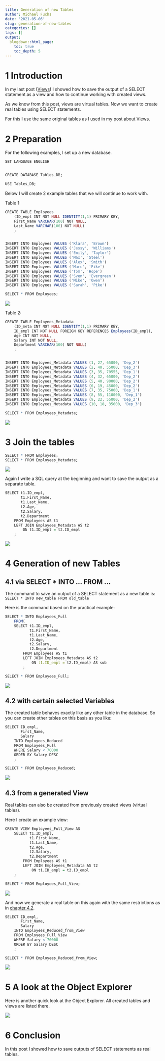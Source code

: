 ```yaml
---
title: Generation of new Tables
author: Michael Fuchs
date: '2021-05-06'
slug: generation-of-new-tables
categories: []
tags: []
output:
  blogdown::html_page:
    toc: true
    toc_depth: 5
---
```




# 1 Introduction

In my last post ([Views](https://michael-fuchs-sql.netlify.app/2021/05/03/views/)) I showed how to save the output of a SELECT statement as a view and how to continue working with created views. 

As we know from this post, views are virtual tables. Now we want to create real tables using SELECT statements. 

For this I use the same original tables as I used in my post about [Views](https://michael-fuchs-sql.netlify.app/2021/05/03/views/). 


# 2 Preparation

For the following examples, I set up a new database.


```r
SET LANGUAGE ENGLISH


CREATE DATABASE Tables_DB;

USE Tables_DB;
```


Below I will create 2 example tables that we will continue to work with.

Table 1:

```r
CREATE TABLE Employees
    (ID_empl INT NOT NULL IDENTITY(1,1) PRIMARY KEY,
    First_Name VARCHAR(100) NOT NULL,
    Last_Name VARCHAR(100) NOT NULL)
    ;


INSERT INTO Employees VALUES ('Klara', 'Brown')
INSERT INTO Employees VALUES ('Jessy', 'Williams')
INSERT INTO Employees VALUES ('Emily', 'Taylor')
INSERT INTO Employees VALUES ('Max', 'Steel')
INSERT INTO Employees VALUES ('Alex', 'Smith')
INSERT INTO Employees VALUES ('Marc', 'Pike')
INSERT INTO Employees VALUES ('Tom', 'Hope')
INSERT INTO Employees VALUES ('Sven', 'Evergreen')
INSERT INTO Employees VALUES ('Mike', 'Owen')
INSERT INTO Employees VALUES ('Sarah', 'Pike')
```


```r
SELECT * FROM Employees;
```

![](/post/2021-05-06-generation-of-new-tables_files/p18p1.png)



Table 2:

```r
CREATE TABLE Employees_Metadata
    (ID_meta INT NOT NULL IDENTITY(1,1) PRIMARY KEY,
    ID_empl INT NOT NULL FOREIGN KEY REFERENCES Employees(ID_empl),
    Age INT NOT NULL,
    Salary INT NOT NULL,
    Department VARCHAR(100) NOT NULL)
    ;


INSERT INTO Employees_Metadata VALUES (1, 27, 65000, 'Dep_2')
INSERT INTO Employees_Metadata VALUES (2, 40, 55000, 'Dep_3')
INSERT INTO Employees_Metadata VALUES (3, 35, 70555, 'Dep_1')
INSERT INTO Employees_Metadata VALUES (4, 32, 65000, 'Dep_2')
INSERT INTO Employees_Metadata VALUES (5, 40, 90000, 'Dep_2')
INSERT INTO Employees_Metadata VALUES (6, 19, 45000, 'Dep_2')
INSERT INTO Employees_Metadata VALUES (7, 35, 75000, 'Dep_1')
INSERT INTO Employees_Metadata VALUES (8, 55, 110000, 'Dep_1')
INSERT INTO Employees_Metadata VALUES (9, 22, 55000, 'Dep_2')
INSERT INTO Employees_Metadata VALUES (10, 18, 35000, 'Dep_3')
```


```r
SELECT * FROM Employees_Metadata;
```

![](/post/2021-05-06-generation-of-new-tables_files/p18p2.png)


# 3 Join the tables

```r
SELECT * FROM Employees;
SELECT * FROM Employees_Metadata;
```

![](/post/2021-05-06-generation-of-new-tables_files/p18p3.png)

Again I write a SQL query at the beginning and want to save the output as a separate table.



```r
SELECT t1.ID_empl,
       t1.First_Name,
       t1.Last_Name,
       t2.Age,
       t2.Salary,
       t2.Department
    FROM Employees AS t1
    LEFT JOIN Employees_Metadata AS t2
        ON t1.ID_empl = t2.ID_empl
    ;
```

![](/post/2021-05-06-generation-of-new-tables_files/p18p4.png)


# 4 Generation of new Tables

## 4.1 via SELECT * INTO ... FROM ...

The command to save an output of a SELECT statement as a new table is: `SELECT * INTO new_table FROM old_table`

Here is the command based on the practical example:


```r
SELECT * INTO Employees_Full
	FROM(
	SELECT t1.ID_empl,
		   t1.First_Name,
		   t1.Last_Name,
		   t2.Age,
		   t2.Salary,
		   t2.Department
		FROM Employees AS t1
		LEFT JOIN Employees_Metadata AS t2
			ON t1.ID_empl = t2.ID_empl) AS sub
		;
```


```r
SELECT * FROM Employees_Full;
```

![](/post/2021-05-06-generation-of-new-tables_files/p18p5.png)


## 4.2 with certain selected Variables

The created table behaves exactly like any other table in the database. So you can create other tables on this basis as you like:


```r
SELECT ID_empl, 
	   First_Name, 
	   Salary
	INTO Employees_Reduced
	FROM Employees_Full
	WHERE Salary < 70000
	ORDER BY Salary DESC
	;
```


```r
SELECT * FROM Employees_Reduced;
```

![](/post/2021-05-06-generation-of-new-tables_files/p18p6.png)

## 4.3 from a generated View

Real tables can also be created from previously created views (virtual tables).

Here I create an example view:

```r
CREATE VIEW Employees_Full_View AS
    SELECT t1.ID_empl,
           t1.First_Name,
           t1.Last_Name,
           t2.Age,
           t2.Salary,
           t2.Department
        FROM Employees AS t1
        LEFT JOIN Employees_Metadata AS t2
            ON t1.ID_empl = t2.ID_empl
    ;
```


```r
SELECT * FROM Employees_Full_View;
```

![](/post/2021-05-06-generation-of-new-tables_files/p18p7.png)

And now we generate a real table on this again with the same restrictions as in [chapter 4.2](https://michael-fuchs-sql.netlify.app/2021/05/06/generation-of-new-tables/#with-certain-selected-variables).


```r
SELECT ID_empl, 
	   First_Name, 
	   Salary
	INTO Employees_Reduced_from_View
	FROM Employees_Full_View
	WHERE Salary < 70000
	ORDER BY Salary DESC
	;
```


```r
SELECT * FROM Employees_Reduced_from_View;
```

![](/post/2021-05-06-generation-of-new-tables_files/p18p8.png)



# 5 A look at the Object Explorer

Here is another quick look at the Object Explorer. All created tables and views are listed there.

![](/post/2021-05-06-generation-of-new-tables_files/p18p9.png)



# 6 Conclusion

In this post I showed how to save outputs of SELECT statements as real tables. 







